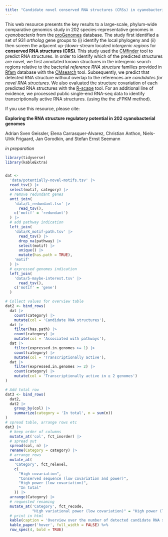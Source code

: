 ```yaml
---
title: "Candidate novel conserved RNA structures (CRSs) in cyanobacteria"
---
```


This web resource presents the key results to 
a large-scale, phylum-wide comparative genomics study in
202 species-representative genomes in *cyanobacteria* from
the
[proGenomes](https://progenomes.embl.de/) database.
The study first identified a set of 931 *ortholog* gene groups to
(i) identify the local phylogeny and (ii) then screen the
adjacent up-/down-stream located *intergenic regions*
for **conserved RNA structures (CRS)**.
This study used the
[CMfinder](https://sourceforge.net/projects/weinberg-cmfinder/)
tool to predict RNA structures.
In order to identify which of the predicted structures are novel,
we first annotated known structures in the intergenic search regions
relative to the bacterial *reference RNA structure* families provided in
[Rfam](https://rfam.org/) database with
the 
[CMsearch](http://eddylab.org/infernal/) tool.
Subsequently, we predict that detected RNA structure without
overlap to the references are *candidates for novel RNA structures*.
We also evaluated the structure covariation of each predicted
RNA structures with the
[R-scape](http://eddylab.org/R-scape/) tool.
For an additional line of evidence, we
processed public single-end RNA-seq data to 
identify transcriptionally active RNA structures.
(using the the zFPKM method).

If you use this resource, please cite:

**Exploring the RNA structure regulatory potential in 202 cyanobacterial genomes**

Adrian Sven Geissler, Elena Carrasquer-Alvarez, Christian Anthon, Niels-Ulrik Frigaard, Jan Gorodkin, and Stefan Ernst Seemann

*in preparation*

```r
library(tidyverse)
library(kableExtra)


dat <-
  'data/potentially-novel-motifs.tsv' |>
  read_tsv() |>
  select(motif, category) |>
  # remove redundant genes
  anti_join(
    'data/L_redundant.tsv' |>
      read_tsv(),
    c('motif' = 'redundant')
  ) |>
  # add pathway indication
  left_join(
    'data/K_motif-path.tsv' |>
      read_tsv() |> 
      drop_na(pathway) |>
      select(motif) |>
      unique() |>
      mutate(has.path = TRUE),
    'motif'
  ) |>
  # expressed genomes indication
  left_join(
    'data/5-maybe-interest.tsv' |>
      read_tsv(),
    c('motif' = 'gene')
  )

# Collect values for overview table
dat2 <- bind_rows(
  dat |>
    count(category) |>
    mutate(col = 'Candidate RNA structures'),
  dat |>
    filter(has.path) |>
    count(category) |>
    mutate(col = 'Associated with pathways'),
  dat |>
    filter(expressed.in.genomes >= 1) |>
    count(category) |>
    mutate(col = 'Transcriptionally active'),
  dat |>
    filter(expressed.in.genomes >= 2) |>
    count(category) |>
    mutate(col = 'Transcriptionally active in ≥ 2 genomes')
)

# Add total row
dat3 <- bind_rows(
  dat2,
  dat2 |>
    group_by(col) |>
    summarize(category = 'In total', n = sum(n))
)
# spread table, arrange rows etc
dat3 |>
  # keep order of columns
  mutate_at('col', fct_inorder) |>
  # spread out
  spread(col, n) |>
  rename(Category = category) |>
  # arrange rows
  mutate_at(
    'Category', fct_relevel,
    c(
      "High covariation", 
      "Conserved sequence (low covariation and power)",
      "High power (low covariation)",
      "In total"
    )) |>
  arrange(Category) |>
  # requested renaming
  mutate_at('Category', fct_recode,
            "High variational power (low covariation)" = "High power (low covariation)") |>
  # print in html
  kable(caption = 'Overview over the number of detected candidate RNA structures') %>%
  kable_paper('hover', full_width = FALSE) %>%
  row_spec(4, bold = TRUE)

```
